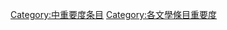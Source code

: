 {{empty category}}
{{catmore1|[[Wikipedia:文学专题|Wikipedia:文学专题]]}}
{{cat importance | topic=文学 | importance= }}
{{CategoryTOC}}

[[Category:中重要度条目|Category:中重要度条目]]
[[Category:各文學條目重要度|Category:各文學條目重要度]]
